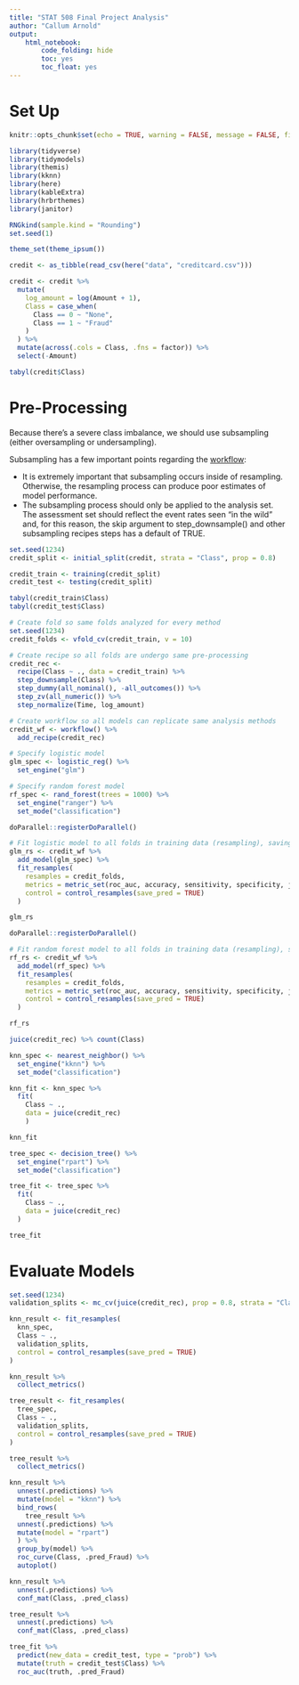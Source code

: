 ```yaml
---
title: "STAT 508 Final Project Analysis"
author: "Callum Arnold"
output:
    html_notebook:
        code_folding: hide
        toc: yes
        toc_float: yes
---
```


# Set Up

```r
knitr::opts_chunk$set(echo = TRUE, warning = FALSE, message = FALSE, fig.width = 14)
```

```r
library(tidyverse)
library(tidymodels)
library(themis)
library(kknn)
library(here)
library(kableExtra)
library(hrbrthemes)
library(janitor)

RNGkind(sample.kind = "Rounding")
set.seed(1)

theme_set(theme_ipsum())
```

```r
credit <- as_tibble(read_csv(here("data", "creditcard.csv")))
```

```r
credit <- credit %>%
  mutate(
    log_amount = log(Amount + 1),
    Class = case_when(
      Class == 0 ~ "None",
      Class == 1 ~ "Fraud"
    )
  ) %>%
  mutate(across(.cols = Class, .fns = factor)) %>%
  select(-Amount)
```


```r
tabyl(credit$Class)
```

# Pre-Processing

Because there's a severe class imbalance, we should use subsampling (either oversampling or undersampling).

Subsampling has a few important points regarding the [workflow](https://www.tidymodels.org/learn/models/sub-sampling/):

- It is extremely important that subsampling occurs inside of resampling. Otherwise, the resampling process can produce poor estimates of model performance.
- The subsampling process should only be applied to the analysis set. The assessment set should reflect the event rates seen “in the wild” and, for this reason, the skip argument to step_downsample() and other subsampling recipes steps has a default of TRUE.

```r
set.seed(1234)
credit_split <- initial_split(credit, strata = "Class", prop = 0.8)

credit_train <- training(credit_split)
credit_test <- testing(credit_split)

tabyl(credit_train$Class)
tabyl(credit_test$Class)
```

```r
# Create fold so same folds analyzed for every method
set.seed(1234)
credit_folds <- vfold_cv(credit_train, v = 10)
```

```r
# Create recipe so all folds are undergo same pre-processing
credit_rec <- 
  recipe(Class ~ ., data = credit_train) %>%
  step_downsample(Class) %>%
  step_dummy(all_nominal(), -all_outcomes()) %>%
  step_zv(all_numeric()) %>%
  step_normalize(Time, log_amount)

# Create workflow so all models can replicate same analysis methods
credit_wf <- workflow() %>%
  add_recipe(credit_rec)
```

```r
# Specify logistic model
glm_spec <- logistic_reg() %>%
  set_engine("glm")

# Specify random forest model
rf_spec <- rand_forest(trees = 1000) %>%
  set_engine("ranger") %>%
  set_mode("classification")
```

```r
doParallel::registerDoParallel()

# Fit logistic model to all folds in training data (resampling), saving certain metrics
glm_rs <- credit_wf %>%
  add_model(glm_spec) %>%
  fit_resamples(
    resamples = credit_folds,
    metrics = metric_set(roc_auc, accuracy, sensitivity, specificity, j_index),
    control = control_resamples(save_pred = TRUE)
  )

glm_rs
```

```r
doParallel::registerDoParallel()

# Fit random forest model to all folds in training data (resampling), saving certain metrics
rf_rs <- credit_wf %>%
  add_model(rf_spec) %>%
  fit_resamples(
    resamples = credit_folds,
    metrics = metric_set(roc_auc, accuracy, sensitivity, specificity, j_index),
    control = control_resamples(save_pred = TRUE)
  )

rf_rs
```


```r
juice(credit_rec) %>% count(Class)
```

```r
knn_spec <- nearest_neighbor() %>%
  set_engine("kknn") %>%
  set_mode("classification")

knn_fit <- knn_spec %>%
  fit(
    Class ~ .,
    data = juice(credit_rec)
    )

knn_fit
```

```r
tree_spec <- decision_tree() %>%
  set_engine("rpart") %>%
  set_mode("classification")

tree_fit <- tree_spec %>%
  fit(
    Class ~ .,
    data = juice(credit_rec)
  )

tree_fit
```

# Evaluate Models

```r
set.seed(1234)
validation_splits <- mc_cv(juice(credit_rec), prop = 0.8, strata = "Class")
```

```r
knn_result <- fit_resamples(
  knn_spec,
  Class ~ .,
  validation_splits,
  control = control_resamples(save_pred = TRUE)
)

knn_result %>%
  collect_metrics()
```

```r
tree_result <- fit_resamples(
  tree_spec,
  Class ~ .,
  validation_splits,
  control = control_resamples(save_pred = TRUE)
)

tree_result %>%
  collect_metrics()
```

```r
knn_result %>%
  unnest(.predictions) %>%
  mutate(model = "kknn") %>%
  bind_rows(
    tree_result %>%
  unnest(.predictions) %>%
  mutate(model = "rpart")
  ) %>%
  group_by(model) %>%
  roc_curve(Class, .pred_Fraud) %>%
  autoplot()

```

```r
knn_result %>%
  unnest(.predictions) %>%
  conf_mat(Class, .pred_class)

tree_result %>%
  unnest(.predictions) %>%
  conf_mat(Class, .pred_class)
```

```r
tree_fit %>%
  predict(new_data = credit_test, type = "prob") %>%
  mutate(truth = credit_test$Class) %>%
  roc_auc(truth, .pred_Fraud)
```


<!-- # Test Modelling -->
<!-- ## Oversampling -->

<!-- For oversampling, we'll use the ROSE (random over sampling examples) method  -->
<!-- [Menardi, G. and Torelli, N. (2014)](https://link.springer.com/article/10.1007/s10618-012-0295-5). -->

<!-- ## Logistic -->

<!-- ```{r} -->
<!-- set.seed(1) -->
<!-- cv_folds <- vfold_cv(credit, strata = "Class", repeats = 5) -->

<!-- cls_metrics <- metric_set(roc_auc, j_index) -->
<!-- ``` -->

<!-- ```{r} -->
<!-- log_mod <-  -->
<!--   logistic_reg() %>%  -->
<!--   set_engine("glm") -->
<!-- ``` -->

<!-- ```{r} -->
<!-- log_rose_wflw <-  -->
<!--   workflow() %>%  -->
<!--   add_model(log_mod) %>%  -->
<!--   add_recipe(credit_rec) -->

<!-- log_rose_wflw -->
<!-- ``` -->

<!-- ```{r} -->
<!-- log_wflw <-  -->
<!--   workflow() %>%  -->
<!--   add_model(log_mod) %>%  -->
<!--   add_formula(Class ~ .) -->
<!-- ``` -->

<!-- ```{r} -->
<!-- set.seed(2180) -->

<!-- log_rose_res <- fit_resamples( -->
<!--   log_rose_wflw,  -->
<!--   resamples = cv_folds,  -->
<!--   metrics = cls_metrics -->
<!-- ) -->

<!-- collect_metrics(log_rose_res) -->
<!-- ``` -->

<!-- ```{r} -->
<!-- set.seed(2180) -->

<!-- log_only_res <- fit_resamples( -->
<!--   log_wflw, -->
<!--   resamples = cv_folds, -->
<!--   metrics = cls_metrics -->
<!-- ) -->

<!-- collect_metrics(log_only_res) -->
<!-- ``` -->

<!-- ```{r} -->
<!-- no_sampling <-  -->
<!--   log_only_res %>%  -->
<!--   collect_metrics(summarize = FALSE) %>%  -->
<!--   dplyr::select(-.estimator) %>%  -->
<!--   mutate(sampling = "no_sampling") -->

<!-- with_sampling <-  -->
<!--   log_rose_res %>%  -->
<!--   collect_metrics(summarize = FALSE) %>%  -->
<!--   dplyr::select(-.estimator) %>%  -->
<!--   mutate(sampling = "rose") -->

<!-- bind_rows(no_sampling, with_sampling) %>%  -->
<!--   mutate(label = paste(id2, id)) %>%   -->
<!--   ggplot(aes(x = sampling, y = .estimate, group = label)) +  -->
<!--   geom_line(alpha = .4) +  -->
<!--   facet_wrap(~ .metric, scales = "free_y") -->
<!-- ``` -->

